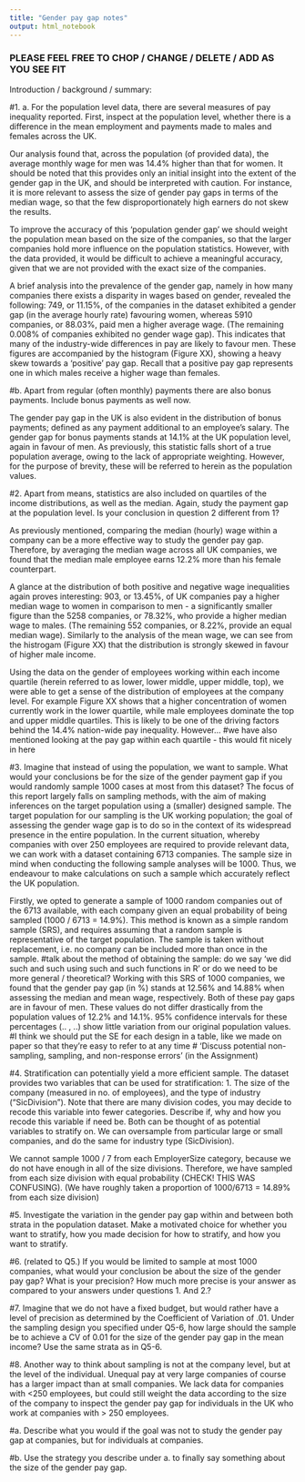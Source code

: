 ```yaml
---
title: "Gender pay gap notes"
output: html_notebook
---
```


### PLEASE FEEL FREE TO CHOP / CHANGE / DELETE / ADD AS YOU SEE FIT ###

Introduction / background / summary:


#1.	a. For the population level data, there are several measures of pay inequality reported. First, inspect at the population level, whether there is a difference in the mean employment and payments made to males and females across the UK. 

Our analysis found that, across the population (of provided data), the average monthly wage for men was 14.4% higher than that for women. It should be noted that this provides only an initial insight into the extent of the gender gap in the UK, and should be interpreted with caution. For instance, it is more relevant to assess the size of gender pay gaps in terms of the median wage, so that the few disproportionately high earners do not skew the results. 

To improve the accuracy of this 'population gender gap' we should weight the population mean based on the size of the companies, so that the larger companies hold more influence on the population statistics. However, with the data provided, it would be difficult to achieve a meaningful accuracy, given that we are not provided with the exact size of the companies. 

A brief analysis into the prevalence of the gender gap, namely in how many companies there exists a disparity in wages based on gender, revealed the following:
749, or 11.15%, of the companies in the dataset exhibited a gender gap (in the average hourly rate) favouring women, whereas 5910 companies, or 88.03%, paid men a higher average wage. (The remaining 0.008% of companies exhibited no gender wage gap). This indicates that many of the industry-wide differences in pay are likely to favour men. These figures are accompanied by the histogram (Figure XX), showing a heavy skew towards a 'positive' pay gap. Recall that a positive pay gap represents one in which males receive a higher wage than females.

#b. Apart from regular (often monthly) payments there are also bonus payments. Include bonus payments as well now.

The gender pay gap in the UK is also evident in the distribution of bonus payments; defined as any payment additional to an employee's salary. The gender gap for bonus payments stands at 14.1% at the UK population level, again in favour of men. As previously, this statistic falls short of a true population average, owing to the lack of appropriate weighting. However, for the purpose of brevity, these will be referred to herein as the population values. 

#2.	Apart from means, statistics are also included on quartiles of the income distributions, as well as the median. Again, study the payment gap at the population level. Is your conclusion in question 2 different from 1?

As previously mentioned, comparing the median (hourly) wage within a company can be a more effective way to study the gender pay gap. Therefore, by averaging the median wage across all UK companies, we found that the median male employee earns 12.2% more than his female counterpart. 

A glance at the distribution of both positive and negative wage inequalities again proves interesting:
903, or 13.45%, of UK companies pay a higher median wage to women in comparison to men - a significantly smaller figure than the 5258 companies, or 78.32%, who provide a higher median wage to males. (The remaining 552 companies, or 8.22%, provide an equal median wage). Similarly to the analysis of the mean wage, we can see from the histrogam (Figure XX) that the distribution is strongly skewed in favour of higher male income. 

Using the data on the gender of employees working within each income quartile (herein referred to as lower, lower middle, upper middle, top), we were able to get a sense of the distribution of employees at the company level. For example Figure XX shows that a higher concentration of women currently work in the lower quartile, while male employees dominate the top and upper middle quartiles. This is likely to be one of the driving factors behind the 14.4% nation-wide pay inequality. However...
#we have also mentioned looking at the pay gap within each quartile - this would fit nicely in here 

#3.	Imagine that instead of using the population, we want to sample. What would your conclusions be for the size of the gender payment gap if you would randomly sample 1000 cases at most from this dataset?
The focus of this report largely falls on sampling methods, with the aim of making inferences on the target population using a (smaller) designed sample. The target population for our sampling is the UK working population; the goal of assessing the gender wage gap is to do so in the context of its widespread presence in the entire population. In the current situation, whereby companies with over 250 employees are required to provide relevant data, we can work with a dataset containing 6713 companies. The sample size in mind when conducting the following sample analyses will be 1000. Thus, we endeavour to make calculations on such a sample which accurately reflect the UK population. 

Firstly, we opted to generate a sample of 1000 random companies out of the 6713 available, with each company given an equal probability of being sampled (1000 / 6713 = 14.9%). This method is known as a simple random sample (SRS), and requires assuming that a random sample is representative of the target population. The sample is taken without replacement, i.e. no company can be included more than once in the sample. 
#talk about the method of obtaining the sample: do we say 'we did such and such using such and such functions in R' or do we need to be more general / theoretical?
Working with this SRS of 1000 companies, we found that the gender pay gap (in %) stands at 12.56% and 14.88% when assessing the median and mean wage, respectively. Both of these pay gaps are in favour of men. These values do not differ drastically from the population values of 12.2% and 14.1%. 95% confidence intervals for these percentages (.. , ..) show little variation from our original population values. 
#I think we should put the SE for each design in a table, like we made on paper so that they're easy to refer to at any time 
# 'Discuss potential non-sampling, sampling, and non-response errors' (in the Assignment)

#4.	Stratification can potentially yield a more efficient sample. The dataset provides two variables that can be used for stratification: 1. The size of the company (measured in no. of employees), and the type of industry (“SicDivision”). Note that there are many division codes, you may decide to recode this variable into fewer categories. Describe if, why and how you recode this variable if need be. 
Both can be thought of as potential variables to stratify on. We can oversample from particular large or small companies, and do the same for industry type (SicDivision).

We cannot sample 1000 / 7 from each EmployerSize category, because we do not have enough in all of the size divisions. Therefore, we have sampled from each size division with equal probability (CHECK! THIS WAS CONFUSING). (We have roughly taken a proportion of 1000/6713 = 14.89% from each size division) 


#5.	Investigate the variation in the gender pay gap within and between both strata in the population dataset. Make a motivated choice for whether you want to stratify, how you made decision for how to stratify, and how you want to stratify. 


#6.	(related to Q5.) If you would be limited to sample at most 1000 companies, what would your conclusion be about the size of the gender pay gap? What is your precision? How much more precise is your answer as compared to your answers under questions 1. And 2.?


#7.	Imagine that we do not have a fixed budget, but would rather have a level of precision as determined by the Coefficient of Variation of .01. Under the sampling design you specified under Q5-6, how large should the sample be to achieve a CV of 0.01 for the size of the gender pay gap in the mean income? Use the same strata as in Q5-6.


#8.	Another way to think about sampling is not at the company level, but at the level of the individual. Unequal pay at very large companies of course has a larger impact than at small companies. We lack data for companies with <250 employees, but could still weight the data according to the size of the company to inspect the gender pay gap for individuals in the UK who work at companies with > 250 employees.


#a.	Describe what you would if the goal was not to study the gender pay gap at companies, but for individuals at companies. 

#b.	Use the strategy you describe under a. to finally say something about the size of the gender pay gap.

